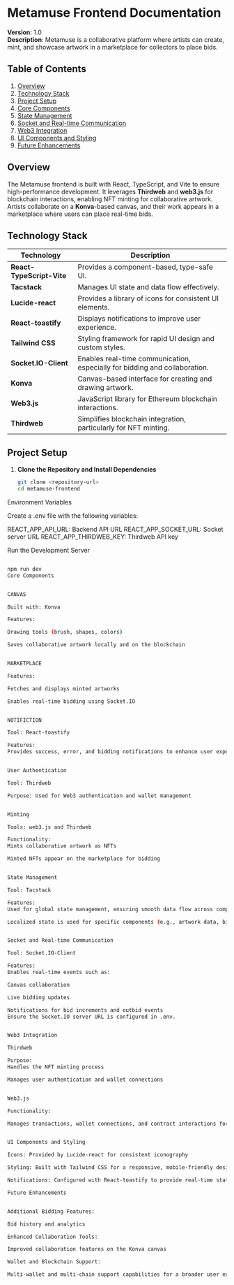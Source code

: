 # Metamuse Frontend Documentation

**Version**: 1.0  
**Description**: Metamuse is a collaborative platform where artists can create, mint, and showcase artwork in a marketplace for collectors to place bids.

## Table of Contents
1. [Overview](#overview)
2. [Technology Stack](#technology-stack)
3. [Project Setup](#project-setup)
4. [Core Components](#core-components)
5. [State Management](#state-management)
6. [Socket and Real-time Communication](#socket-and-real-time-communication)
7. [Web3 Integration](#web3-integration)
8. [UI Components and Styling](#ui-components-and-styling)
9. [Future Enhancements](#future-enhancements)

## Overview

The Metamuse frontend is built with React, TypeScript, and Vite to ensure high-performance development. It leverages **Thirdweb** and **web3.js** for blockchain interactions, enabling NFT minting for collaborative artwork. Artists collaborate on a **Konva**-based canvas, and their work appears in a marketplace where users can place real-time bids.

## Technology Stack

| Technology             | Description                                                                           |
| ---------------------- | ------------------------------------------------------------------------------------- |
| **React-TypeScript-Vite** | Provides a component-based, type-safe UI.                                          |
| **Tacstack**           | Manages UI state and data flow effectively.                                           |
| **Lucide-react**       | Provides a library of icons for consistent UI elements.                               |
| **React-toastify**     | Displays notifications to improve user experience.                                    |
| **Tailwind CSS**       | Styling framework for rapid UI design and custom styles.                              |
| **Socket.IO-Client**   | Enables real-time communication, especially for bidding and collaboration.            |
| **Konva**              | Canvas-based interface for creating and drawing artwork.                              |
| **Web3.js**            | JavaScript library for Ethereum blockchain interactions.                              |
| **Thirdweb**           | Simplifies blockchain integration, particularly for NFT minting.                     |

## Project Setup

1. **Clone the Repository and Install Dependencies**
   ```bash
   git clone <repository-url>
   cd metamuse-frontend


Environment Variables

Create a .env file with the following variables:

REACT_APP_API_URL: Backend API URL
REACT_APP_SOCKET_URL: Socket server URL
REACT_APP_THIRDWEB_KEY: Thirdweb API key

Run the Development Server
```bash

npm run dev
Core Components


CANVAS

Built with: Konva

Features:

Drawing tools (brush, shapes, colors)

Saves collaborative artwork locally and on the blockchain


MARKETPLACE

Features:

Fetches and displays minted artworks

Enables real-time bidding using Socket.IO


NOTIFICTION

Tool: React-toastify

Features:
Provides success, error, and bidding notifications to enhance user experience


User Authentication

Tool: Thirdweb

Purpose: Used for Web3 authentication and wallet management


Minting

Tools: web3.js and Thirdweb

Functionality:
Mints collaborative artwork as NFTs

Minted NFTs appear on the marketplace for bidding


State Management

Tool: Tacstack

Features:
Used for global state management, ensuring smooth data flow across components

Localized state is used for specific components (e.g., artwork data, bid status) to optimize performance and reduce re-rendering


Socket and Real-time Communication

Tool: Socket.IO-Client

Features:
Enables real-time events such as:

Canvas collaboration

Live bidding updates

Notifications for bid increments and outbid events
Ensure the Socket.IO server URL is configured in .env.


Web3 Integration

Thirdweb

Purpose:
Handles the NFT minting process

Manages user authentication and wallet connections


Web3.js

Functionality:

Manages transactions, wallet connections, and contract interactions for bidding and transfers


UI Components and Styling

Icons: Provided by Lucide-react for consistent iconography

Styling: Built with Tailwind CSS for a responsive, mobile-friendly design with custom styling classes

Notifications: Configured with React-toastify to provide real-time status updates

Future Enhancements


Additional Bidding Features:

Bid history and analytics

Enhanced Collaboration Tools:

Improved collaboration features on the Konva canvas

Wallet and Blockchain Support:

Multi-wallet and multi-chain support capabilities for a broader user experience

